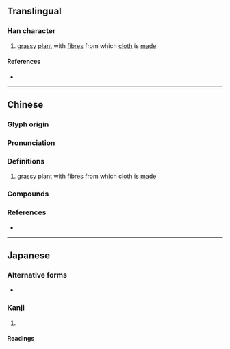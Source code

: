 {{also|苘}}
{{character info}}
==Translingual==

===Han character===
{{Han char|rn=75|rad=木|as=14|sn=18|four=|canj=FFBDD|ids=⿱𤇾林}}

# [[grassy]] [[plant]] with [[fibre]]s from which [[cloth]] is [[made]]

====References====
* {{Han ref|kx=0559.040|dkj=15749|dj=0948.200|hdz=21310.080|uh=6ABE|ud=27326}}

----

==Chinese==
{{zh-forms|alt=苘,𣘑,䔛}}

===Glyph origin===
{{Han etym}}
{{rfe|zh}}

===Pronunciation===
{{zh-pron
|m=qǐng
|c=king2,gwing2
|mc=y
|oc=y
|cat=
}}

===Definitions===
{{zh-hanzi}}

# [[grassy]] [[plant]] with [[fibre]]s from which [[cloth]] is [[made]]

===Compounds===
{{zh-der|檾麻}}

===References===
* {{R:twedu|C05521}}

----

==Japanese==

===Alternative forms===
* {{alter|ja|𣘑}}

===Kanji===
{{ja-kanji|grade=|rs=木14}}

# {{rfdef|ja|sort=木14}}

====Readings====
{{ja-readings
|goon=きょう
|kanon=けい
|kun=いちび-}}